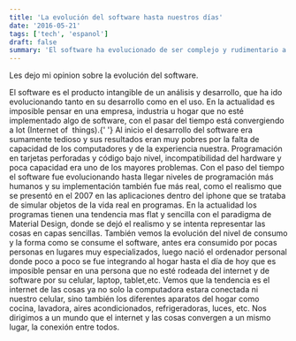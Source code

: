 ```yaml
---
title: 'La evolución del software hasta nuestros días'
date: '2016-05-21'
tags: ['tech', 'espanol']
draft: false
summary: 'El software ha evolucionado de ser complejo y rudimentario a ser integral en la vida diaria y la tecnología IoT. Inicialmente limitado y tedioso, ahora es accesible y omnipresente, simplificando la interacción con dispositivos y aplicaciones.'
---
```


Les dejo mi opinion sobre la evolución del software.

<span>
  El software es el producto intangible de un análisis y desarrollo, que ha ido evolucionando tanto
  en su desarrollo como en el uso. En la actualidad es imposible pensar en una empresa, industria u
  hogar que no esté implementado algo de software, con el pasar del tiempo está convergiendo a Iot
  (Internet of  things).{' '}
</span>

<span>
  Al inicio el desarrollo del software era sumamente tedioso y sus resultados eran muy pobres por la
  falta de capacidad de los computadores y de la experiencia nuestra. Programación en tarjetas
  perforadas y código bajo nivel, incompatibilidad del hardware y poca capacidad era uno de los
  mayores problemas. Con el paso del tiempo el software fue evolucionando hasta llegar niveles de
  programación más humanos y su implementación también fue más real, como el realismo que se
  presentó en el 2007 en las aplicaciones dentro del iphone que se trataba de simular objetos de la
  vida real en programas. En la actualidad los programas tienen una tendencia mas flat y sencilla
  con el paradigma de Material Design, donde se dejó el realismo y se intenta representar las cosas
  en capas sencillas.
</span>

<span>
  También vemos la evolución del nivel de consumo y la forma como se consume el software, antes era
  consumido por pocas personas en lugares muy especializados, luego nació el ordenador personal
  donde poco a poco se fue integrando al hogar hasta el día de hoy que es imposible pensar en una
  persona que no esté rodeada del internet y de software por su celular, laptop, tablet,etc. Vemos
  que la tendencia es el internet de las cosas ya no solo la computadora estara conectada ni nuestro
  celular, sino también los diferentes aparatos del hogar como cocina, lavadora, aires
  acondicionados, refrigeradoras, luces, etc. Nos dirigimos a un mundo que el internet y las cosas
  convergen a un mismo lugar, la conexión entre todos.
</span>
<span></span>

&nbsp;

&nbsp;
